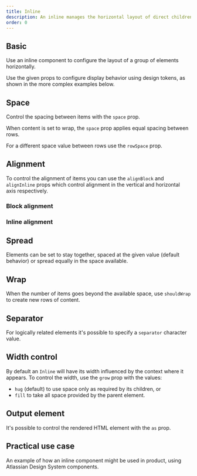 ```yaml
---
title: Inline
description: An inline manages the horizontal layout of direct children using flexbox.
order: 0
---
```




<CodeDocsHeader
  name="@atlaskit/primitives"
  repository="https://bitbucket.org/atlassian/atlassian-frontend-mirror"
  directoryName="primitives"
/>

## Basic

Use an inline component to configure the layout of a group of elements horizontally.

Use the given props to configure display behavior using design tokens, as shown in the more complex examples below.

<Example Component={InlineBasic} packageName="@atlaskit/primitives/inline" />

## Space

Control the spacing between items with the `space` prop.

<Example
  Component={InlineSpaceBasic}
  packageName="@atlaskit/primitives/inline"
/>

When content is set to wrap, the `space` prop applies equal spacing between rows.

For a different space value between rows use the `rowSpace` prop.

<Example
  Component={InlineSpaceWrap}
  packageName="@atlaskit/primitives/inline"
/>

## Alignment

To control the alignment of items you can use the `alignBlock` and `alignInline` props which control alignment in the vertical and horizontal axis respectively.

### Block alignment

<Example
  Component={InlineAlignBlock}
  packageName="@atlaskit/primitives/inline"
/>

### Inline alignment

<Example
  Component={InlineAlignInline}
  packageName="@atlaskit/primitives/inline"
/>

## Spread

Elements can be set to stay together, spaced at the given value (default behavior) or spread equally in the space available.

<Example Component={InlineSpread} packageName="@atlaskit/primitives/inline" />

## Wrap

When the number of items goes beyond the available space, use `shouldWrap` to create new rows of content.

<Example Component={InlineWrap} packageName="@atlaskit/primitives/inline" />

## Separator

For logically related elements it's possible to specify a `separator` character value.

<Example
  Component={InlineSeparator}
  packageName="@atlaskit/primitives/inline"
/>

## Width control

By default an `Inline` will have its width influenced by the context where it appears.
To control the width, use the `grow` prop with the values:

- `hug` (default) to use space only as required by its children, or
- `fill` to take all space provided by the parent element.

<Example Component={InlineGrow} packageName="@atlaskit/primitives/inline" />

## Output element

It's possible to control the rendered HTML element with the `as` prop.

<Example Component={InlineAs} packageName="@atlaskit/primitives/inline" />

## Practical use case

An example of how an inline component might be used in product, using Atlassian Design System components.

<Example
  Component={InlinePracticalUseCase}
  packageName="@atlaskit/primitives/inline"
/>

